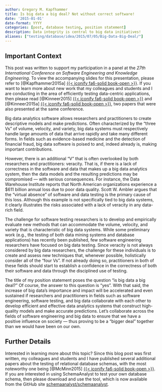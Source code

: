 ```yaml
---
author: Gregory M. Kapfhammer
title: Is big data a big deal? Not without correct software!
date: '2015-01-01'
date-format: YYYY
categories: [post, database testing, position statement]
description: Data integrity is central to big data initiatives!
aliases: ["testing/database/idea/2015/07/05/Big-Data-Big-Deal/"]
---
```


::: {.callout-note appearance="simple"}

## Important Context

This post was written to support my participation in a panel at the
<em>27th International Conference on Software Engineering and Knowledge
Engineering</em>. To view the accompanying slides for this presentation, please
refer to [@Kapfhammer2015a] [{{< iconify fa6-solid book-open
>}}](/research/presentations/Kapfhammer2015a/index.qmd).
If you want to learn more about new work that my colleagues and students and I
are conducting in the area of efficiently testing data-centric applications,
then please read [@Kinneer2015] [{{< iconify fa6-solid book-open
>}}](/research/papers/Kinneer2015/index.qmd) and
[@Kinneer2015a] [{{< iconify fa6-solid book-open
>}}](/research/papers/Kinneer2015a/index.qmd), two papers
that were also presented at the same conference.

:::

Big data analytics software allows researchers and practitioners to create
descriptive models and make predictions. Often characterized by the "three Vs"
of volume, velocity, and variety, big data systems must respectively handle
large amounts of data that arrive rapidly and take many different forms. In
fields such as evidence-based medicine and the detection of financial fraud,
big data software is poised to and, indeed already is, making important
contributions.

However, there is an additional "V" that is often overlooked by both
researchers and practitioners: veracity. That is, if there is a lack of
correctness in the software and data that makes up a big data analytics system,
then the data models and the resulting predictions may be compromised &mdash;
with serious consequences. For instance, the Data Warehouse Institute reports
that North American organizations experience a $611 billion annual loss due to
poor data quality. Scott W. Ambler argues that the "virtual absence" of
software and data testing is the primary cause of this loss.  Although this
example is not specifically tied to big data systems, it clearly illustrates
the risks associated with a lack of veracity in any data-rich field.

The challenge for software testing researchers is to develop and empirically
evaluate new methods that can accommodate the volume, velocity, and variety
that is characteristic of big data systems.  While some preliminary work (e.g.,
the testing of both data mining systems and database applications) has recently
been published, few software engineering researchers have focused on big data
testing. Since veracity is not always considered by big data researchers, the
challenge for these individuals is to create and assess new techniques that,
whenever possible, holistically consider all of the "four Vs". If not already
doing so, practitioners in both of these fields should start to establish a
confidence in the correctness of both their software and data through the
disciplined use of testing.

The title of my position statement poses the question "is big data a big deal?"
Of course, the answer to this question is "yes". With that said, the increase
of big data's importance and impact will be accelerated and even sustained if
researchers and practitioners in fields such as software engineering, software
testing, and big data collaborate with each other to develop efficient and
effective data analytics systems that construct high-quality models and make
accurate predictions. Let's collaborate across the fields of software
engineering and big data to ensure that we have a positive influence on society
&mdash; thus proving to be a "bigger deal" together than we would have been on
our own.

::: {.callout-note appearance="simple"}

## Further Details

Interested in learning more about this topic? Since this blog post was first
written, my colleagues and students and I have published several additional
papers about the testing of relational database schemas, with the most
noteworthy one being [@McMinn2015] [{{< iconify fa6-solid book-open
>}}](/research/papers/McMinn2015/index.qmd).
If you are interested in using SchemaAnalyst to test your own database schema,
then please download and use the tool, which is now available from the GitHub
site <a
href="https://github.com/schemaanalyst/schemaanalyst">schemaanalyst/schemaanalyst</a>.

:::
